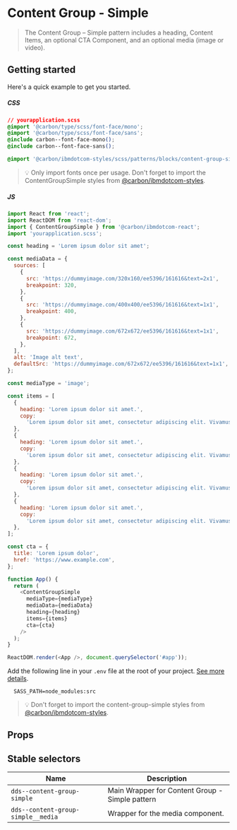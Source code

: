 
# Content Group - Simple

> The Content Group – Simple pattern includes a heading, Content Items, an
> optional CTA Component, and an optional media (image or video).

## Getting started

Here's a quick example to get you started.

##### CSS

```css
// yourapplication.scss
@import '@carbon/type/scss/font-face/mono';
@import '@carbon/type/scss/font-face/sans';
@include carbon--font-face-mono();
@include carbon--font-face-sans();

@import '@carbon/ibmdotcom-styles/scss/patterns/blocks/content-group-simple/index';
```

> 💡 Only import fonts once per usage. Don't forget to import the
> ContentGroupSimple styles from
> [@carbon/ibmdotcom-styles](https://github.com/carbon-design-system/ibm-dotcom-library/blob/master/packages/styles).

##### JS

```javascript
import React from 'react';
import ReactDOM from 'react-dom';
import { ContentGroupSimple } from '@carbon/ibmdotcom-react';
import 'yourapplication.scss';

const heading = 'Lorem ipsum dolor sit amet';

const mediaData = {
  sources: [
    {
      src: 'https://dummyimage.com/320x160/ee5396/161616&text=2x1',
      breakpoint: 320,
    },
    {
      src: 'https://dummyimage.com/400x400/ee5396/161616&text=1x1',
      breakpoint: 400,
    },
    {
      src: 'https://dummyimage.com/672x672/ee5396/161616&text=1x1',
      breakpoint: 672,
    },
  ],
  alt: 'Image alt text',
  defaultSrc: 'https://dummyimage.com/672x672/ee5396/161616&text=1x1',
};

const mediaType = 'image';

const items = [
  {
    heading: 'Lorem ipsum dolor sit amet.',
    copy:
      'Lorem ipsum dolor sit amet, consectetur adipiscing elit. Vivamus sed interdum tortor. Sed id pellentesque diam. In ut quam id mauris finibus efficitur quis ut arcu. Praesent purus turpis, venenatis eget odio et, tincidunt bibendum sem. Curabitur pretium elit non blandit lobortis. Donec quis pretium odio, in dignissim sapien.',
  },
  {
    heading: 'Lorem ipsum dolor sit amet.',
    copy:
      'Lorem ipsum dolor sit amet, consectetur adipiscing elit. Vivamus sed interdum tortor. Sed id pellentesque diam. In ut quam id mauris finibus efficitur quis ut arcu. Praesent purus turpis, venenatis eget odio et, tincidunt bibendum sem. Curabitur pretium elit non blandit lobortis. Donec quis pretium odio, in dignissim sapien.',
  },
  {
    heading: 'Lorem ipsum dolor sit amet.',
    copy:
      'Lorem ipsum dolor sit amet, consectetur adipiscing elit. Vivamus sed interdum tortor. Sed id pellentesque diam. In ut quam id mauris finibus efficitur quis ut arcu. Praesent purus turpis, venenatis eget odio et, tincidunt bibendum sem. Curabitur pretium elit non blandit lobortis. Donec quis pretium odio, in dignissim sapien.',
  },
  {
    heading: 'Lorem ipsum dolor sit amet.',
    copy:
      'Lorem ipsum dolor sit amet, consectetur adipiscing elit. Vivamus sed interdum tortor. Sed id pellentesque diam. In ut quam id mauris finibus efficitur quis ut arcu. Praesent purus turpis, venenatis eget odio et, tincidunt bibendum sem. Curabitur pretium elit non blandit lobortis. Donec quis pretium odio, in dignissim sapien.',
  },
];

const cta = {
  title: 'Lorem ipsum dolor',
  href: 'https://www.example.com',
};

function App() {
  return (
    <ContentGroupSimple
      mediaType={mediaType}
      mediaData={mediaData}
      heading={heading}
      items={items}
      cta={cta}
    />
  );
}

ReactDOM.render(<App />, document.querySelector('#app'));
```

Add the following line in your `.env` file at the root of your project.
[See more details](https://github.com/carbon-design-system/ibm-dotcom-library/tree/master/packages/styles#usage).

```
  SASS_PATH=node_modules:src
```

> 💡 Don't forget to import the content-group-simple styles from
> [@carbon/ibmdotcom-styles](https://github.com/carbon-design-system/ibm-dotcom-library/blob/master/packages/styles).

## Props

<Props of={ContentGroupSimple} />

## Stable selectors

| Name                               | Description                                     |
| ---------------------------------- | ----------------------------------------------- |
| `dds--content-group-simple`        | Main Wrapper for Content Group - Simple pattern |
| `dds--content-group-simple__media` | Wrapper for the media component.                |

<Description markdown={contributing} />
